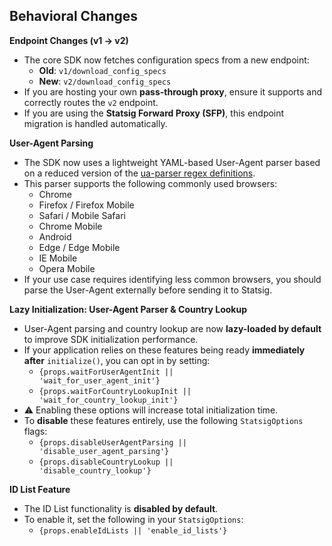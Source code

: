 ## Behavioral Changes
**Endpoint Changes (v1 → v2)**

- The core SDK now fetches configuration specs from a new endpoint:
  - **Old**: `v1/download_config_specs`
  - **New**: `v2/download_config_specs`
- If you are hosting your own **pass-through proxy**, ensure it supports and correctly routes the `v2` endpoint.
- If you are using the **Statsig Forward Proxy (SFP)**, this endpoint migration is handled automatically.

**User-Agent Parsing**

- The SDK now uses a lightweight YAML-based User-Agent parser based on a reduced version of the [ua-parser regex definitions](https://github.com/statsig-io/statsig-server-core/blob/00ad0e4024ca5d30f21892c8f2f23e836165a509/statsig-rust/resources/ua_parser_regex_lite.yaml#L4).
- This parser supports the following commonly used browsers:
  - Chrome
  - Firefox / Firefox Mobile
  - Safari / Mobile Safari
  - Chrome Mobile
  - Android
  - Edge / Edge Mobile
  - IE Mobile
  - Opera Mobile
- If your use case requires identifying less common browsers, you should parse the User-Agent externally before sending it to Statsig.

**Lazy Initialization: User-Agent Parser & Country Lookup**

- User-Agent parsing and country lookup are now **lazy-loaded by default** to improve SDK initialization performance.
- If your application relies on these features being ready **immediately after** `initialize()`, you can opt in by setting:
  - <code>{props.waitForUserAgentInit || 'wait_for_user_agent_init'}</code>
  - <code>{props.waitForCountryLookupInit || 'wait_for_country_lookup_init'}</code>
- ⚠️ Enabling these options will increase total initialization time.
- To **disable** these features entirely, use the following `StatsigOptions` flags:
  - <code>{props.disableUserAgentParsing || 'disable_user_agent_parsing'}</code>
  - <code>{props.disableCountryLookup || 'disable_country_lookup'}</code>

**ID List Feature**

- The ID List functionality is **disabled by default**.
- To enable it, set the following in your `StatsigOptions`:
  - <code>{props.enableIdLists || 'enable_id_lists'}</code>
